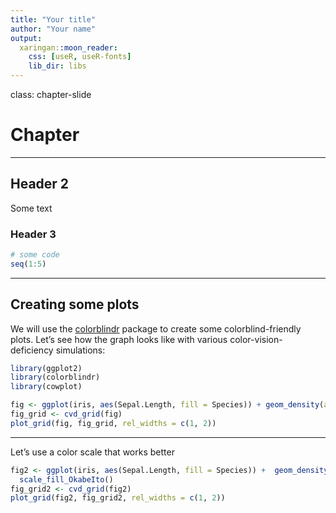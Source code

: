 ```yaml
---
title: "Your title"
author: "Your name"
output:
  xaringan::moon_reader:
    css: [useR, useR-fonts]
    lib_dir: libs
---
```


class: chapter-slide

# Chapter

---

## Header 2

Some text

### Header 3

```r
# some code
seq(1:5)
```

---

## Creating some plots

We will use the [colorblindr](https://github.com/clauswilke/colorblindr) package to create some colorblind-friendly plots. 
Let's see how the graph looks like with various color-vision-deficiency simulations:

```r
library(ggplot2)
library(colorblindr)
library(cowplot)
```

```r
fig <- ggplot(iris, aes(Sepal.Length, fill = Species)) + geom_density(alpha = 0.7, show.legend = FALSE) + theme(text = element_text(size = 16)) 
fig_grid <- cvd_grid(fig)
plot_grid(fig, fig_grid, rel_widths = c(1, 2))
```

---

Let's use a color scale that works better

```r
fig2 <- ggplot(iris, aes(Sepal.Length, fill = Species)) +  geom_density(alpha = 0.7, show.legend = FALSE) + theme(text = element_text(size = 16)) + 
  scale_fill_OkabeIto()
fig_grid2 <- cvd_grid(fig2)
plot_grid(fig2, fig_grid2, rel_widths = c(1, 2))
```

